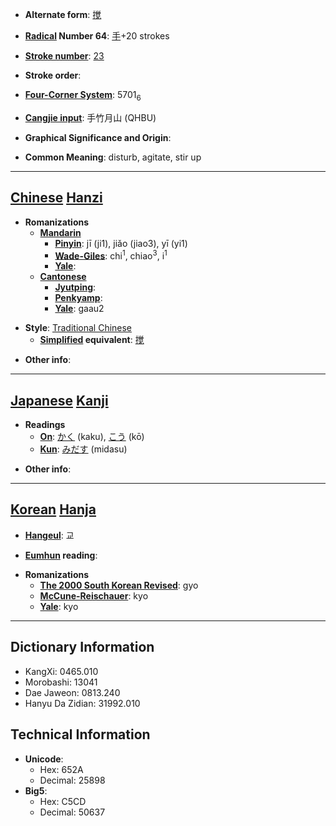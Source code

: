 * '''Alternate form''': [[搅]]

* '''[[Wiktionary:Chinese radical index| Radical]] Number 64''': [[Wiktionary:Chinese radical index 手|手]]+20 strokes

* '''[[Wiktionary:Chinese total strokes index|Stroke number]]''': [[Wiktionary:Chinese total strokes index 23|23]]

* '''Stroke order''': 

* '''[[Wiktionary:Chinese four corner index|Four-Corner System]]''': 5701<sub>6</sub>

* '''[[Wiktionary:Chinese Cangjie index|Cangjie input]]''': 手竹月山 (QHBU)

* '''Graphical Significance and Origin''': 

* '''Common Meaning''': disturb, agitate, stir up

----

== [[Chinese]] [[Hanzi]] ==

* '''Romanizations'''
** '''[[Mandarin]]'''
*** '''[[Pinyin]]''': jī (ji1), jiǎo (jiao3), yī (yi1)
*** '''[[Wade-Giles]]''': chi<sup>1</sup>, chiao<sup>3</sup>, i<sup>1</sup>
*** '''[[Yale]]''': 
** '''[[Cantonese]]'''
*** '''[[Jyutping]]''':
*** '''[[Penkyamp]]''': 
*** '''[[Yale]]''': gaau2

* '''Style''': [[Traditional Chinese]] 
** '''[[Simplified Chinese|Simplified]] equivalent''': [[搅]]

* '''Other info''': 

----

== [[Japanese]] [[Kanji]] ==

* '''Readings'''
** '''[[On]]''': [[かく]] (kaku), [[こう]] (kō)
** '''[[Kun]]''': [[みだす]] (midasu)

* '''Other info''':  

----

== [[Korean]] [[Hanja]] ==

* '''[[Hangeul]]''': 교

* '''[[Eumhun]] reading''': 

* '''Romanizations'''
** '''[[The 2000 South Korean Revised Romanization|The 2000 South Korean Revised]]''': gyo
** '''[[McCune-Reischauer]]''': kyo
** '''[[Yale]]''': kyo

----

== Dictionary Information ==

* KangXi: 0465.010
* Morobashi: 13041
* Dae Jaweon: 0813.240
* Hanyu Da Zidian: 31992.010

== Technical Information ==

* '''Unicode''':
** Hex: 652A
** Decimal: 25898
* '''Big5''':
** Hex: C5CD
** Decimal: 50637